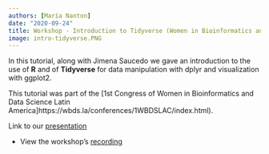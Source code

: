 ```yaml
---
authors: [María Nanton]
date: "2020-09-24"
title: Workshop - Introduction to Tidyverse (Women in Bioinformatics and Data Science)
image: intro-tidyverse.PNG
---
```


In this tutorial, along with Jimena Saucedo we gave an introduction to the use of **R** and of **Tidyverse** for data manipulation with dplyr and visualization with ggplot2.

This tutorial was part of the \[1st Congress of Women in Bioinformatics and Data Science Latin America\]https://wbds.la/conferences/1WBDSLAC/index.html).

Link to our [presentation](https://docs.google.com/presentation/d/1SLjtSRAWZYtE92zq-JUvdm0ooaZ9_CMW524N82gvGu8/edit?usp=sharing)

-   View the workshop's [recording](https://www.youtube.com/watch?v=ycudMihLues&ab_channel=RLadiesBuenosAires)
